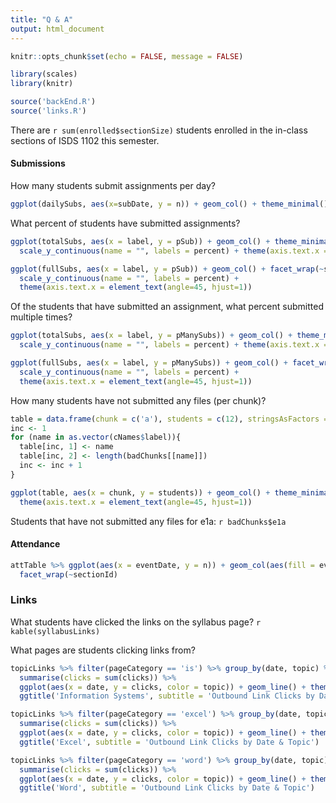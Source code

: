 ```yaml
---
title: "Q & A"
output: html_document
---
```


```r
knitr::opts_chunk$set(echo = FALSE, message = FALSE)

library(scales)
library(knitr)

source('backEnd.R')
source('links.R')
```


There are `r sum(enrolled$sectionSize)` students enrolled in the in-class sections of ISDS 1102 this semester.

#### Submissions

How many students submit assignments per day?

```r
ggplot(dailySubs, aes(x=subDate, y = n)) + geom_col() + theme_minimal()
```

What percent of students have submitted assignments?
```r
ggplot(totalSubs, aes(x = label, y = pSub)) + geom_col() + theme_minimal() +
  scale_y_continuous(name = "", labels = percent) + theme(axis.text.x = element_text(angle=45, hjust=1))

ggplot(fullSubs, aes(x = label, y = pSub)) + geom_col() + facet_wrap(~sectionId) + theme_minimal() + 
  scale_y_continuous(name = "", labels = percent) + 
  theme(axis.text.x = element_text(angle=45, hjust=1))
```

Of the students that have submitted an assignment, what percent submitted multiple times?
```r
ggplot(totalSubs, aes(x = label, y = pManySubs)) + geom_col() + theme_minimal() +
  scale_y_continuous(name = "", labels = percent) + theme(axis.text.x = element_text(angle=45, hjust=1))

ggplot(fullSubs, aes(x = label, y = pManySubs)) + geom_col() + facet_wrap(~sectionId) + theme_minimal() +
  scale_y_continuous(name = "", labels = percent) + 
  theme(axis.text.x = element_text(angle=45, hjust=1))
```

How many students have not submitted any files (per chunk)?

```r
table = data.frame(chunk = c('a'), students = c(12), stringsAsFactors = FALSE)
inc <- 1
for (name in as.vector(cNames$label)){
  table[inc, 1] <- name
  table[inc, 2] <- length(badChunks[[name]])
  inc <- inc + 1
}

ggplot(table, aes(x = chunk, y = students)) + geom_col() + theme_minimal() + 
  theme(axis.text.x = element_text(angle=45, hjust=1))
```

Students that have not submitted any files for e1a:
    `r badChunks$e1a`


#### Attendance
```r
attTable %>% ggplot(aes(x = eventDate, y = n)) + geom_col(aes(fill = eventTopic), position = 'dodge') +
  facet_wrap(~sectionId)
```


### Links

What students have clicked the links on the syllabus page?
`r kable(syllabusLinks)`

What pages are students clicking links from?
```r
topicLinks %>% filter(pageCategory == 'is') %>% group_by(date, topic) %>% 
  summarise(clicks = sum(clicks)) %>%
  ggplot(aes(x = date, y = clicks, color = topic)) + geom_line() + theme_minimal() +
  ggtitle('Information Systems', subtitle = 'Outbound Link Clicks by Date & Topic')
```

```r
topicLinks %>% filter(pageCategory == 'excel') %>% group_by(date, topic) %>% 
  summarise(clicks = sum(clicks)) %>%
  ggplot(aes(x = date, y = clicks, color = topic)) + geom_line() + theme_minimal() +
  ggtitle('Excel', subtitle = 'Outbound Link Clicks by Date & Topic')
```

```r
topicLinks %>% filter(pageCategory == 'word') %>% group_by(date, topic) %>% 
  summarise(clicks = sum(clicks)) %>%
  ggplot(aes(x = date, y = clicks, color = topic)) + geom_line() + theme_minimal() +
  ggtitle('Word', subtitle = 'Outbound Link Clicks by Date & Topic')
```


